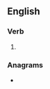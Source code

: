 ==English==

===Verb===
{{head|en|present participle}}

# {{present participle of|miscreate|lang=en|nocat=1}}

===Anagrams===
* {{anagrams|en|Germanicist|gastrinemic}}